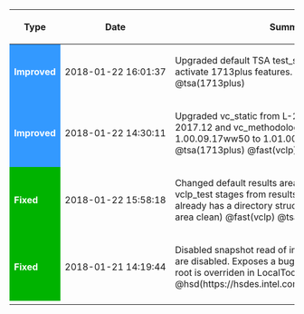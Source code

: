 {| class="wikitable"
! Type
! style="white-space: nowrap;" | Date
! Summary
|-
| style="color:white; background:#3399ff;" | '''Improved'''
| style="white-space: nowrap;" | 2018-01-22 16:01:37
| Upgraded default TSA test_sbx ToolData.pm to activate 1713plus features. @vertical(tsa) @tsa(1713plus)
|-
| style="color:white; background:#3399ff;" | '''Improved'''
| style="white-space: nowrap;" | 2018-01-22 14:30:11
| Upgraded vc_static from L-2016.06-SP2-11 to N-2017.12 and vc_methodology_lp from 1.00.09.17ww50 to 1.01.00.18ww03 @tsa(1713plus) @fast(vclp)
|-
| style="color:white; background:#00b300;" | '''Fixed'''
| style="white-space: nowrap;" | 2018-01-22 15:58:18
| Changed default results area for vclp_build and vclp_test stages from results/vclp to results (vclp already has a directory structure to keep the results area clean) @fast(vclp) @tsa(1713plus)
|-
| style="color:white; background:#00b300;" | '''Fixed'''
| style="white-space: nowrap;" | 2018-01-21 14:19:44
| Disabled snapshot read of imports when snap checks are disabled. Exposes a bug when aceroot_dpath/tsa root is overriden in LocalToolData @vertical(tsa) @hsd(https://hsdes.intel.com/resource/1604641686)
|-
|}
